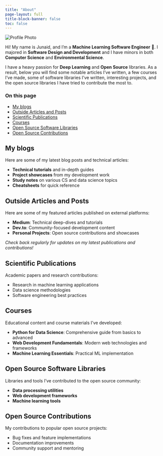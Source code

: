 ```yaml
---
title: "About"
page-layout: full
title-block-banner: false
toc: false
---
```


::: {.column-page}

<div class="about-container">

<div class="profile-section">
<img src="https://via.placeholder.com/300x300/5A4A62/ffffff?text=Your+Photo" alt="Profile Photo" class="profile-image">
</div>

<div class="about-content">

Hi! My name is Junaid, and I'm a **Machine Learning Software Engineer** 🤖. I majored in **Software Design and Development** and I have minors in both **Computer Science** and **Environmental Science**.

I have a heavy passion for **Deep Learning** and **Open Source** libraries. As a result, below you will find some notable articles I've written, a few courses I've made, some of software libraries I've written, interesting projects, and the open source libraries I have tried to contribute the most to.

</div>

</div>

:::

<div class="sidebar-toc">

### On this page
- [My blogs](#my-blogs)
- [Outside Articles and Posts](#outside-articles-and-posts)
- [Scientific Publications](#scientific-publications)
- [Courses](#courses)
- [Open Source Software Libraries](#open-source-software-libraries)
- [Open Source Contributions](#open-source-contributions)

</div>

## My blogs

Here are some of my latest blog posts and technical articles:

- **Technical tutorials** and in-depth guides
- **Project showcases** from my development work
- **Study notes** on various CS and data science topics
- **Cheatsheets** for quick reference

## Outside Articles and Posts

Here are some of my featured articles published on external platforms:

- **Medium**: Technical deep-dives and tutorials
- **Dev.to**: Community-focused development content
- **Personal Projects**: Open source contributions and showcases

*Check back regularly for updates on my latest publications and contributions!*

## Scientific Publications

Academic papers and research contributions:

- Research in machine learning applications
- Data science methodologies
- Software engineering best practices

## Courses

Educational content and course materials I've developed:

- **Python for Data Science**: Comprehensive guide from basics to advanced
- **Web Development Fundamentals**: Modern web technologies and frameworks
- **Machine Learning Essentials**: Practical ML implementation

## Open Source Software Libraries

Libraries and tools I've contributed to the open source community:

- **Data processing utilities**
- **Web development frameworks**
- **Machine learning tools**

## Open Source Contributions

My contributions to popular open source projects:

- Bug fixes and feature implementations
- Documentation improvements
- Community support and mentoring